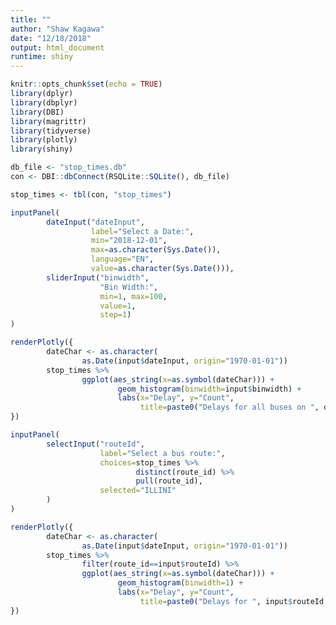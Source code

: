 ```yaml
---
title: ""
author: "Shaw Kagawa"
date: "12/18/2018"
output: html_document
runtime: shiny
---
```


```r
knitr::opts_chunk$set(echo = TRUE)
library(dplyr)
library(dbplyr)
library(DBI)
library(magrittr)
library(tidyverse)
library(plotly)
library(shiny)

db_file <- "stop_times.db"
con <- DBI::dbConnect(RSQLite::SQLite(), db_file)

stop_times <- tbl(con, "stop_times")
```

```r
inputPanel(
        dateInput("dateInput", 
                  label="Select a Date:",
                  min="2018-12-01",
                  max=as.character(Sys.Date()),
                  language="EN",
                  value=as.character(Sys.Date())),
        sliderInput("binwidth",
                    "Bin Width:",
                    min=1, max=100,
                    value=1,
                    step=1)
)

renderPlotly({
        dateChar <- as.character(
                as.Date(input$dateInput, origin="1970-01-01"))
        stop_times %>%
                ggplot(aes_string(x=as.symbol(dateChar))) + 
                        geom_histogram(binwidth=input$binwidth) +
                        labs(x="Delay", y="Count",
                             title=paste0("Delays for all buses on ", dateChar))
})

inputPanel(
        selectInput("routeId",
                    label="Select a bus route:",
                    choices=stop_times %>%
                            distinct(route_id) %>%
                            pull(route_id),
                    selected="ILLINI"
        )
)

renderPlotly({
        dateChar <- as.character(
                as.Date(input$dateInput, origin="1970-01-01"))
        stop_times %>%
                filter(route_id==input$routeId) %>%
                ggplot(aes_string(x=as.symbol(dateChar))) +
                        geom_histogram(binwidth=1) + 
                        labs(x="Delay", y="Count",
                             title=paste0("Delays for ", input$routeId, " on ", dateChar))
})
```

